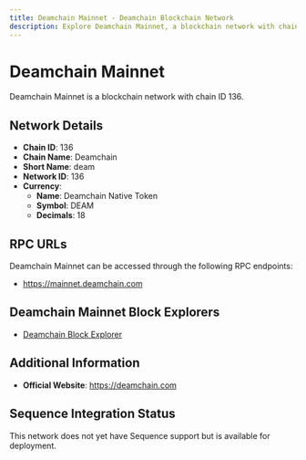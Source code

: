 ```yaml
--- 
title: Deamchain Mainnet - Deamchain Blockchain Network
description: Explore Deamchain Mainnet, a blockchain network with chain ID 136. Learn about its native currency, Deamchain Native Token, and how to interact with the network.
---
```


# Deamchain Mainnet

Deamchain Mainnet is a blockchain network with chain ID 136.

## Network Details

- **Chain ID**: 136
- **Chain Name**: Deamchain
- **Short Name**: deam
- **Network ID**: 136
- **Currency**: 
  - **Name**: Deamchain Native Token
  - **Symbol**: DEAM
  - **Decimals**: 18

## RPC URLs

Deamchain Mainnet can be accessed through the following RPC endpoints:

- https://mainnet.deamchain.com

## Deamchain Mainnet Block Explorers

- [Deamchain Block Explorer](https://scan.deamchain.com)

## Additional Information

- **Official Website**: https://deamchain.com

## Sequence Integration Status

This network does not yet have Sequence support but is available for deployment.
